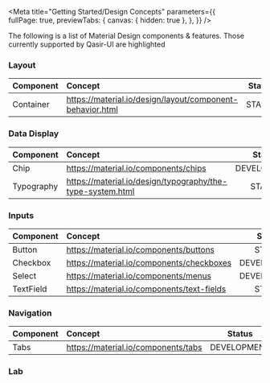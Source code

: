 
<Meta title="Getting Started/Design Concepts" 
  parameters={{      
    fullPage: true,
    previewTabs: {
      canvas: { hidden: true },
    },
  }} 
/>

<Title>Design Concepts</Title>
<Subtitle>The following is a list of Material Design components & features. Those currently supported by Qasir-UI are highlighted</Subtitle>

### Layout

<table>
    <thead>
        <tr>
            <th align="left">Component</th>
            <th align="left">Concept</th>
            <th>Status</th>            
        </tr>
    </thead>
    <tbody>
        <tr>
            <td>
                Container
            </td>
            <td><a target="_blank" href="https://material.io/design/layout/component-behavior.html">https://material.io/design/layout/component-behavior.html</a></td>
            <td align="center" style={{width: '1%'}}><div style={{backgroundColor: colors.green50, color: colors.white, padding: '0 5px'}}>STABLE</div></td>               
        </tr>        
    </tbody>
</table>

### Data Display

<table>
    <thead>
        <tr>
            <th align="left">Component</th>
            <th align="left">Concept</th>
            <th>Status</th>            
        </tr>
    </thead>
    <tbody>
        <tr>
            <td>
                Chip
            </td>
            <td><a target="_blank" href="https://material.io/components/chips">https://material.io/components/chips</a></td>
            <td align="center" style={{width: '1%'}}><div style={{backgroundColor: colors.orange50, color: colors.white, padding: '0 5px'}}>DEVELOPMENT</div></td>            
        </tr>
        <tr>
            <td>
                Typography
            </td>
            <td><a target="_blank" href="https://material.io/design/typography/the-type-system.html">https://material.io/design/typography/the-type-system.html</a></td>
            <td align="center" style={{width: '1%'}}><div style={{backgroundColor: colors.green50, color: colors.white, padding: '0 5px'}}>STABLE</div></td>               
        </tr>
    </tbody>
</table>

### Inputs

<table>
    <thead>
        <tr>
            <th align="left">Component</th>
            <th align="left">Concept</th>
            <th>Status</th>            
        </tr>
    </thead>
    <tbody>
        <tr>
            <td>
                Button
            </td>
            <td><a target="_blank" href="https://material.io/components/buttons">https://material.io/components/buttons</a></td>
            <td align="center" style={{width: '1%'}}><div style={{backgroundColor: colors.green50, color: colors.white, padding: '0 5px'}}>STABLE</div></td>               
        </tr>
        <tr>
            <td>
                Checkbox
            </td>
            <td><a target="_blank" href="https://material.io/components/checkboxes">https://material.io/components/checkboxes</a></td>
            <td align="center" style={{width: '1%'}}><div style={{backgroundColor: colors.orange50, color: colors.white, padding: '0 5px'}}>DEVELOPMENT</div></td>               
        </tr>
        <tr>
            <td>
                Select
            </td>
            <td><a target="_blank" href="https://material.io/components/menus">https://material.io/components/menus</a></td>
            <td align="center" style={{width: '1%'}}><div style={{backgroundColor: colors.orange50, color: colors.white, padding: '0 5px'}}>DEVELOPMENT</div></td>            
        </tr>
        <tr>
            <td>
                TextField
            </td>
            <td><a target="_blank" href="https://material.io/components/text-fields">https://material.io/components/text-fields</a></td>
            <td align="center" style={{width: '1%'}}><div style={{backgroundColor: colors.green50, color: colors.white, padding: '0 5px'}}>STABLE</div></td>               
        </tr>
    </tbody>
</table>

### Navigation

<table>
    <thead>
        <tr>
            <th align="left">Component</th>
            <th align="left">Concept</th>
            <th>Status</th>            
        </tr>
    </thead>
    <tbody>
        <tr>
            <td>
                Tabs
            </td>
            <td><a target="_blank" href="https://material.io/components/tabs">https://material.io/components/tabs</a></td>
            <td align="center" style={{width: '1%'}}><div style={{backgroundColor: colors.orange50, color: colors.white, padding: '0 5px'}}>DEVELOPMENT</div></td>                  
        </tr>
    </tbody>
</table>

### Lab